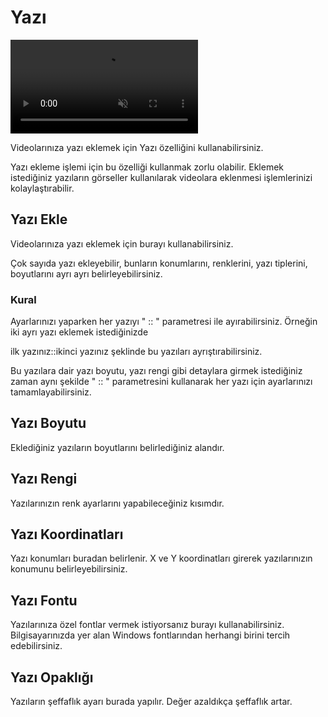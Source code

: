# Yazı

<video autoPlay muted loop controls>
  <source src="/yazı.mp4" type="video/mp4" />
  Your browser does not support the video tag.
</video>



Videolarınıza yazı eklemek için Yazı özelliğini kullanabilirsiniz.

 
<Callout emoji="💡">
  Yazı ekleme işlemi için bu özelliği kullanmak zorlu olabilir.
</Callout>

<Callout emoji="💡">
  Eklemek istediğiniz yazıların görseller kullanılarak videolara eklenmesi işlemlerinizi kolaylaştırabilir.
</Callout>


## Yazı Ekle

Videolarınıza yazı eklemek için burayı kullanabilirsiniz.

Çok sayıda yazı ekleyebilir, bunların konumlarını, renklerini, yazı tiplerini, boyutlarını ayrı ayrı belirleyebilirsiniz.

### Kural

Ayarlarınızı yaparken her yazıyı " :: " parametresi ile ayırabilirsiniz. Örneğin iki ayrı yazı eklemek istediğinizde 

ilk yazınız::ikinci yazınız şeklinde bu yazıları ayrıştırabilirsiniz.

Bu yazılara dair yazı boyutu, yazı rengi gibi detaylara girmek istediğiniz zaman aynı 
şekilde " :: " parametresini kullanarak her yazı için ayarlarınızı tamamlayabilirsiniz.

## Yazı Boyutu

Eklediğiniz yazıların boyutlarını belirlediğiniz alandır. 


## Yazı Rengi

Yazılarınızın renk ayarlarını yapabileceğiniz kısımdır. 


## Yazı Koordinatları

Yazı konumları buradan belirlenir. X ve Y koordinatları girerek yazılarınızın konumunu belirleyebilirsiniz.


## Yazı Fontu

Yazılarınıza özel fontlar vermek istiyorsanız burayı kullanabilirsiniz. Bilgisayarınızda yer alan Windows fontlarından herhangi birini tercih edebilirsiniz.


## Yazı Opaklığı

Yazıların şeffaflık ayarı burada yapılır. Değer azaldıkça şeffaflık artar.